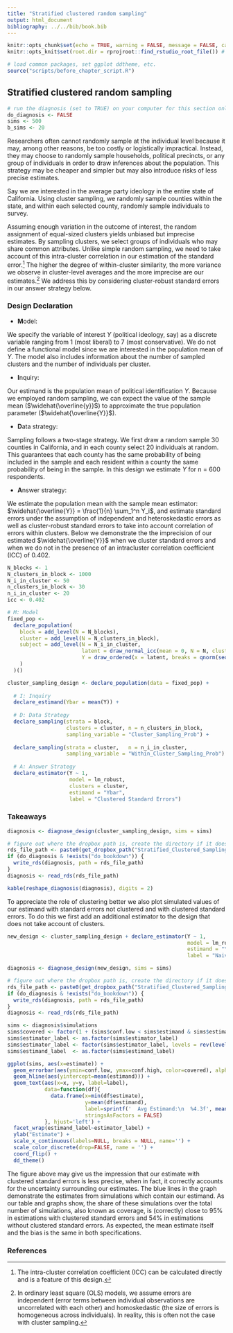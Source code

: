 ```yaml
---
title: "Stratified clustered random sampling"
output: html_document
bibliography: ../../bib/book.bib 
---
```


<!-- note do_bookdown is set in index.rmd, so we know if you're running just this .Rmd or compiling the book-->
```r
knitr::opts_chunk$set(echo = TRUE, warning = FALSE, message = FALSE, cache = FALSE)
knitr::opts_knit$set(root.dir = rprojroot::find_rstudio_root_file()) # files are all relative to RStudio project home
```

```r
# load common packages, set ggplot ddtheme, etc.
source("scripts/before_chapter_script.R")
```

<!-- start post here, do not edit above -->

## Stratified clustered random sampling

<!-- make sure to rename the section title below -->

```r
# run the diagnosis (set to TRUE) on your computer for this section only before pushing to Github. no diagnosis will ever take place on github.
do_diagnosis <- FALSE
sims <- 500
b_sims <- 20
```

Researchers often cannot randomly sample at the individual level because it may, among other reasons, be too costly or logistically impractical. Instead, they may choose to randomly sample households, political precincts, or any group of individuals in order to draw inferences about the population. This strategy may be cheaper and simpler but may also introduce risks of less precise estimates.

Say we are interested in the average party ideology in the entire state of California. Using cluster sampling, we randomly sample counties within the state, and within each selected county, randomly sample individuals to survey.

Assuming enough variation in the outcome of interest, the random assignment of equal-sized clusters yields unbiased but imprecise estimates. By sampling clusters, we select groups of individuals who may share common attributes. Unlike simple random sampling, we need to take  account of this intra-cluster correlation in our estimation of the standard error.^[The intra-cluster correlation coefficient (ICC) can be calculated directly and is a feature of this design.] The higher the degree of within-cluster similarity, the more variance we observe in cluster-level averages and the more imprecise are our estimates.^[In ordinary least square (OLS) models, we assume errors are independent (error terms between individual observations are uncorrelated with each other) and homoskedastic (the size of errors is homogeneous across individuals). In reality, this is often not the case with cluster sampling.] We address this by considering cluster-robust standard errors in our answer strategy below.

### Design Declaration

- **M**odel: 

We specify the variable of interest $Y$ (political ideology, say) as a discrete variable ranging from 1 (most liberal) to 7 (most conservative). We do not define a functional model since we are interested in the population mean of $Y$. The model also includes information about the number of sampled clusters and the number of individuals per cluster.

- **I**nquiry: 

Our estimand is the population mean of political identification $Y$. Because we employed random sampling, we can expect the value of the sample mean ($\widehat{\overline{y}}$) to approximate the true population parameter ($\widehat{\overline{Y}}$).

- **D**ata strategy: 

Sampling follows a two-stage strategy. We first draw a random sample 30 counties in California, and in each county select 20 individuals at random. This guarantees that each county has the same probability of being included in the sample and each resident within a county the same probability of being in the sample. In this design we estimate $Y$ for n = 600 respondents.

- **A**nswer strategy: 

We estimate the population mean with the sample mean estimator: $\widehat{\overline{Y}} = \frac{1}{n} \sum_1^n Y_i$, and estimate standard errors under the assumption of independent and heteroskedastic errors as well as cluster-robust standard errors to take into account correlation of errors within clusters. Below we demonstrate the the imprecision of our estimated $\widehat{\overline{Y}}$ when we cluster standard errors and when we do not in the presence of an intracluster correlation coefficient (ICC) of 0.402.


```r
N_blocks <- 1
N_clusters_in_block <- 1000
N_i_in_cluster <- 50
n_clusters_in_block <- 30
n_i_in_cluster <- 20
icc <- 0.402

# M: Model
fixed_pop <-
  declare_population(
    block = add_level(N = N_blocks),
    cluster = add_level(N = N_clusters_in_block),
    subject = add_level(N = N_i_in_cluster,
                        latent = draw_normal_icc(mean = 0, N = N, clusters = cluster, ICC = icc),
                        Y = draw_ordered(x = latent, breaks = qnorm(seq(0, 1, length.out = 8)))
    )
  )()

cluster_sampling_design <- declare_population(data = fixed_pop) +
  
  # I: Inquiry
  declare_estimand(Ybar = mean(Y)) +
  
  # D: Data Strategy
  declare_sampling(strata = block, 
                   clusters = cluster, n = n_clusters_in_block, 
                   sampling_variable = "Cluster_Sampling_Prob") +
  
  declare_sampling(strata = cluster,   n = n_i_in_cluster, 
                   sampling_variable = "Within_Cluster_Sampling_Prob") +
  
  # A: Answer Strategy
  declare_estimator(Y ~ 1,
                    model = lm_robust,
                    clusters = cluster,
                    estimand = "Ybar",
                    label = "Clustered Standard Errors")
```

### Takeaways

```r
diagnosis <- diagnose_design(cluster_sampling_design, sims = sims)
```
```r
# figure out where the dropbox path is, create the directory if it doesn't exist, and name the RDS file
rds_file_path <- paste0(get_dropbox_path("Stratified_Clustered_Sampling"), "/cluster_sampling_sims.RDS")
if (do_diagnosis & !exists("do_bookdown")) {
  write_rds(diagnosis, path = rds_file_path)
}
diagnosis <- read_rds(rds_file_path)
```

```r
kable(reshape_diagnosis(diagnosis), digits = 2)
```

To appreciate the role of clustering better we also plot simulated values of our estimand with standard errors not clustered and with clustered standard errors. To do this we first add an additional estimator to the design that does not take account of clusters. 

```r
new_design <- cluster_sampling_design + declare_estimator(Y ~ 1,
                                                          model = lm_robust,
                                                          estimand = "Ybar",
                                                          label = "Naive Standard Errors")

```
```r
diagnosis <- diagnose_design(new_design, sims = sims)
```
```r
# figure out where the dropbox path is, create the directory if it doesn't exist, and name the RDS file
rds_file_path <- paste0(get_dropbox_path("Stratified_Clustered_Sampling"), "/cluster_sampling_new_design_sims.RDS")
if (do_diagnosis & !exists("do_bookdown")) {
  write_rds(diagnosis, path = rds_file_path)
}
diagnosis <- read_rds(rds_file_path)
```

```r
sims <- diagnosis$simulations
sims$covered <- factor(1 + (sims$conf.low < sims$estimand & sims$estimand < sims$conf.high), 1:2, labels = c("Estimand not covered by confidence interval", "Estimand covered by confidence interval"))
sims$estimator_label <- as.factor(sims$estimator_label)
sims$estimator_label <- factor(sims$estimator_label, levels = rev(levels(sims$estimator_label)))
sims$estimand_label  <- as.factor(sims$estimand_label)

ggplot(sims, aes(x=estimate)) +
  geom_errorbar(aes(ymin=conf.low, ymax=conf.high, color=covered), alpha=.4) +
  geom_hline(aes(yintercept=mean(estimand))) +
  geom_text(aes(x=x, y=y, label=label),
            data=function(df){
              data.frame(x=min(df$estimate),
                         y=mean(df$estimand),
                         label=sprintf('  Avg Estimand:\n  %4.3f', mean(df$estimand)),
                         stringsAsFactors = FALSE)
            }, hjust='left') +
  facet_wrap(estimand_label~estimator_label) +
  ylab("Estimate") +
  scale_x_continuous(labels=NULL, breaks = NULL, name='') +
  scale_color_discrete(drop=FALSE, name = '') +
  coord_flip() +
  dd_theme()
```

The figure above may give us the impression that our estimate with clustered standard errors is less precise, when in fact, it correctly accounts for the uncertainty surrounding our estimates. The blue lines in the graph demonstrate the estimates from simulations which contain our estimand. As our table and graphs show, the share of these simulations over the total number of simulations, also known as coverage, is (correctly) close to 95% in estimations with clustered standard errors and 54% in estimations without clustered standard errors. As expected, the mean estimate itself and the bias is the same in both specifications.

### References



